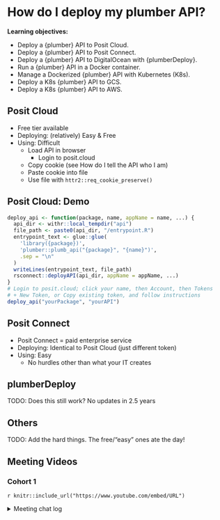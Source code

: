 # How do I deploy my plumber API?

**Learning objectives:**

-   Deploy a {plumber} API to Posit Cloud.
-   Deploy a {plumber} API to Posit Connect.
-   Deploy a {plumber} API to DigitalOcean with {plumberDeploy}.
-   Run a {plumber} API in a Docker container.
-   Manage a Dockerized {plumber} API with Kubernetes (K8s).
-   Deploy a K8s {plumber} API to GCS.
-   Deploy a K8s {plumber} API to AWS.

## Posit Cloud {-}

-   Free tier available
-   Deploying: (relatively) Easy & Free
-   Using: Difficult
    -   Load API in browser
        -   Login to posit.cloud
    -   Copy cookie (see How do I tell the API who I am)
    -   Paste cookie into file
    -   Use file with `httr2::req_cookie_preserve()`

## Posit Cloud: Demo {-}

```r
deploy_api <- function(package, name, appName = name, ...) {
  api_dir <- withr::local_tempdir("api")
  file_path <- paste0(api_dir, "/entrypoint.R")
  entrypoint_text <- glue::glue(
    'library({package})',
    'plumber::plumb_api("{package}", "{name}")',
    .sep = "\n"
  )
  writeLines(entrypoint_text, file_path)
  rsconnect::deployAPI(api_dir, appName = appName, ...)
}
# Login to posit.cloud; click your name, then Account, then Tokens
# + New Token, or Copy existing token, and follow instructions
deploy_api("yourPackage", "yourAPI")
```

## Posit Connect {-}

-   Posit Connect = paid enterprise service
-   Deploying: Identical to Posit Cloud (just different token)
-   Using: Easy
    -   No hurdles other than what your IT creates

## plumberDeploy {-}

TODO: Does this still work? No updates in 2.5 years

## Others {-}

TODO: Add the hard things. The free/"easy" ones ate the day!

## Meeting Videos {-}

### Cohort 1 {-}

`r knitr::include_url("https://www.youtube.com/embed/URL")`

<details>
<summary> Meeting chat log </summary>

```
LOG
```
</details>
